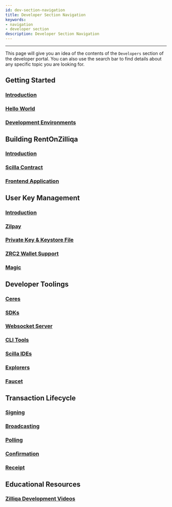 ```yaml
---
id: dev-section-navigation
title: Developer Section Navigation
keywords: 
- navigation
- developer section
description: Developer Section Navigation
---
```


---

This page will give you an idea of the contents of the `Developers` section of the developer portal. You can also use the search bar to find details about any specific topic you are looking for.

## Getting Started

### [Introduction](../../../docs/dev/dev-started-introduction)
### [Hello World](../../../docs/dev/dev-started-helloworld)
### [Development Environments](../../../docs/dev/dev-started-env)

## Building RentOnZilliqa

### [Introduction](../../../docs/dev/dev-rentonzilliqa-introduction)
### [Scilla Contract](../../../docs/dev/dev-rentonzilliqa-contract)
### [Frontend Application](../../../docs/dev/dev-rentonzilliqa-components)

## User Key Management

### [Introduction](../../../docs/dev/dev-keys-introduction)
### [Zilpay](../../../docs/dev/dev-keys-zilpay)
### [Private Key & Keystore File](../../../docs/dev/dev-keys-pkey)
### [ZRC2 Wallet Support](../../../docs/dev/dev-keys-zrc2-wallet-support)
### [Magic](../../../docs/dev/dev-keys-magic)

## Developer Toolings

### [Ceres](../../../docs/dev/dev-tools-ceres)
### [SDKs](../../../docs/dev/dev-tools-zilliqajs)
### [Websocket Server](../../../docs/dev/dev-tools-websockets)
### [CLI Tools](../../../docs/dev/dev-tools-cli)
### [Scilla IDEs](../../../docs/dev/dev-tools-ide)
### [Explorers](../../../docs/dev/dev-tools-explorer)
### [Faucet](../../../docs/dev/dev-tools-faucet)

## Transaction Lifecycle

### [Signing](../../../docs/dev/dev-txn-signing)
### [Broadcasting](../../../docs/dev/dev-txn-broadcasting)
### [Polling](../../../docs/dev/dev-txn-polling)
### [Confirmation](../../../docs/dev/dev-txn-confirmation)
### [Receipt](../../../docs/dev/dev-txn-receipt)

## Educational Resources

### [Zilliqa Development Videos](../../../docs/dev/dev-education-videos)
